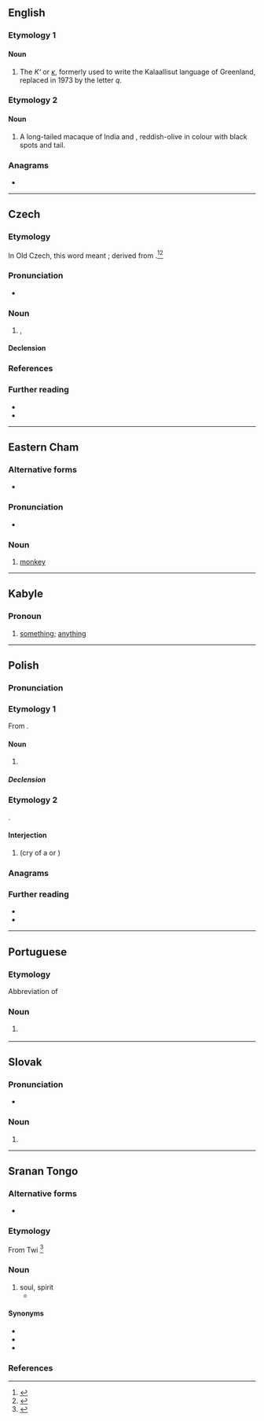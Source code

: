 {{also|Kra|krá|krå|krą}}
==English==

===Etymology 1===

====Noun====
{{en-noun|?}}
{{wikipedia|Kra (letter)}}
# The {{l|en|letter}} ''Κʻ'' or ''[[ĸ]]'', formerly used to write the Kalaallisut language of Greenland, replaced in 1973 by the letter ''q''.

===Etymology 2===

====Noun====
{{en-noun|?}}

# A long-tailed macaque of India and {{l|en|Sumatra}}, reddish-olive in colour with black spots and tail.

===Anagrams===
* {{anagrams|en|a=akr|AKR|Ark|Ark.|KAR|RAK|RKA|ark|kar}}

----

==Czech==

===Etymology===
In Old Czech, this word meant {{m-g|a piece of rock or other material}}; derived from {{inh|cs|sla-pro|*jьkra|t=roe; calf of leg}}.<ref>{{R:Rejzek 2007}}</ref><ref>{{R:Machek 1968}}</ref>

===Pronunciation===
* {{IPA|cs|/ˈkra/}}

===Noun===
{{cs-noun|g=f}}

# {{l|en|floe}}, {{l|en|iceberg}}

====Declension====
{{cs-decl-noun-auto|f|k|r|a|gp=ker}}

===References===
<references />

===Further reading===
* {{R:PSJC}}
* {{R:SSJC}}

{{c|cs|Ice}}

----

==Eastern Cham==

===Alternative forms===
* {{l|cjm|ꨆꨴꨩ}}

===Pronunciation===
* {{IPA|cjm|/kraː/}}

===Noun===
{{head|cjm|noun}} 

# [[monkey]]

----

==Kabyle==

===Pronoun===
{{head|kab|pronoun}}
# [[something]]; [[anything]]

----

==Polish==
{{wp|lang=pl}}

===Pronunciation===
{{pl-p}}

===Etymology 1===
From {{inh|pl|sla-pro|*jьkra}}.

====Noun====
{{pl-noun|f}}

# {{l|en|ice floe}}

=====Declension=====
{{pl-decl-noun-f|genp=kier}}

===Etymology 2===
{{onomatopoeic|pl}}.

====Interjection====
{{head|pl|interjection}}

# {{l|en|caw}} (cry of a {{l|en|crow}} or {{l|en|raven}})

===Anagrams===
{{anagrams|pl|akr|kar|rak}}

===Further reading===
* {{R:pl:WSJP}}
* {{R:PWN}}

{{c|pl|Animal sounds|Ice}}

----

==Portuguese==

===Etymology===
Abbreviation of ''{{l|pt|cara}}''

===Noun===
{{pt-noun|m}}

# {{lb|pt|Internet slang}} {{l|en|guy}}
#: {{uxi|pt|O kra [[eh]] [[foda]]!|The guy is awesome!}}

----

==Slovak==

===Pronunciation===
* {{sk-IPA}}

===Noun===
{{head|sk|noun form}}

# {{inflection of|sk|ker||gen|s}}

----

==Sranan Tongo==

===Alternative forms===
* {{l|srn|akra}}

===Etymology===
From Twi {{bor|srn|ak|akra|t=soul}}<ref>
{{cite-book
|year=1936
|title=Suriname folk-lore
|author={{w|Melville J. Herskovits}} and Frances S. Herskovits
|location=New York
|publisher=Columbia University Press
|page=743
|url=https://dbnl.org/tekst/hers005suri01_01/hers005suri01_01_0252.php}}</ref>

===Noun===
{{head|srn|noun}}

# soul, spirit
#*{{quote-book|srn|year=1936
|title=Suriname folk-lore
|author={{w|Melville J. Herskovits}} and Frances S. Herskovits
|location=New York
|publisher=Columbia University Press
|page=240
|url=https://www.dbnl.org/tekst/hers005suri01_01/hers005suri01_01_0076.php
|text=Lei̯si nąŋga mɔrsu meki yu ''''kra''' gowɛ libi yu.
|translation=Laziness and nastiness caused your '''soul''' to leave you.}}

====Synonyms====
* {{l|srn|dyodyo}}
* {{l|srn|sili}}
* {{l|srn|yeye}}

===References===
<references />